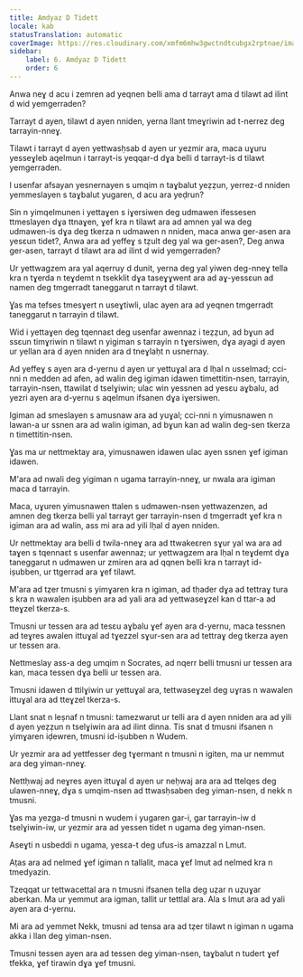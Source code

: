 ```yaml
---
title: Amdyaz D Tidett
locale: kab
statusTranslation: automatic
coverImage: https://res.cloudinary.com/xmfm6mhw3gwctndtcubgx2rptnae/image/upload/v1741354419/small_cover_la_gran_rebelion_28716e29d2.webp
sidebar:
    label: 6. Amdyaz D Tidett
    order: 6
---
```

Anwa neɣ d acu i zemren ad yeqnen belli ama d tarrayt ama d tilawt ad ilint d wid yemgerraden?

Tarrayt d ayen, tilawt d ayen nniden, yerna llant tmeɣriwin ad t-nerrez deg tarrayin-nneɣ.

Tilawt i tarrayt d ayen yettwasḥsab d ayen ur yezmir ara, maca uɣuru yesseɣleb aqelmun i tarrayt-is yeqqar-d dɣa belli d tarrayt-is d tilawt yemgerraden.

I usenfar afsayan yesnernayen s umqim n taɣbalut yeẓẓun, yerrez-d nniden yemmeslayen s taɣbalut yugaren, d acu ara yeḍrun?

Sin n yimqelmunen i yettaɣen s iɣersiwen deg udmawen ifessesen ttmeslayen dɣa ttnaɣen, ɣef kra n tilawt ara ad amnen yal wa deg udmawen-is dɣa deg tkerza n udmawen n nniden, maca anwa ger-asen ara yesɛun tidet?, Anwa ara ad yeffeɣ s tẓult deg yal wa ger-asen?, Deg anwa ger-asen, tarrayt d tilawt ara ad ilint d wid yemgerraden?

Ur yettwagzem ara yal aqerruy d dunit, yerna deg yal yiwen deg-nneɣ tella kra n tɣerda n teɣdemt n tsekklit dɣa taseɣɣwent ara ad aɣ-yessɛun ad namen deg tmgerradt taneggarut n tarrayt d tilawt.

Ɣas ma tefses tmesɣert n useɣtiwli, ulac ayen ara ad yeqnen tmgerradt taneggarut n tarrayin d tilawt.

Wid i yettaɣen deg tqennaɛt deg usenfar awennaz i teẓẓun, ad bɣun ad ssɛun timɣriwin n tilawt n yigiman s tarrayin n tɣersiwen, dɣa ayagi d ayen ur yellan ara d ayen nniden ara d tneɣlaḥt n usnernay.

Ad yeffeɣ s ayen ara d-yernu d ayen ur yettuɣal ara d lḥal n usselmad; cci-nni n medden ad afen, ad walin deg igiman idawen timettitin-nsen, tarrayin, tarrayin-nsen, ttawilat d tselɣiwin; ulac win yessnen ad yesɛu aɣbalu, ad yezri ayen ara d-yernu s aqelmun ifsanen dɣa iɣersiwen.

Igiman ad smeslayen s amusnaw ara ad yuɣal; cci-nni n yimusnawen n lawan-a ur ssnen ara ad walin igiman, ad bɣun kan ad walin deg-sen tkerza n timettitin-nsen.

Ɣas ma ur nettmektay ara, yimusnawen idawen ulac ayen ssnen ɣef igiman idawen.

M'ara ad nwali deg yigiman n ugama tarrayin-nneɣ, ur nwala ara igiman maca d tarrayin.

Maca, uɣuren yimusnawen ttalen s udmawen-nsen yettwazenzen, ad amnen deg tkerza belli yal tarrayt ger tarrayin-nsen d tmgerradt ɣef kra n igiman ara ad walin, ass mi ara ad yili lḥal d ayen nniden.

Ur nettmektay ara belli d twila-nneɣ ara ad ttwakeɛren sɣur yal wa ara ad taɣen s tqennaɛt s usenfar awennaz; ur yettwagzem ara lḥal n teɣdemt dɣa taneggarut n udmawen ur zmiren ara ad qqnen belli kra n tarrayt id-iṣubben, ur ttgerrad ara ɣef tilawt.

M'ara ad tẓer tmusni s yimɣaren kra n igiman, ad tḥader dɣa ad tettraɣ tura s kra n wawalen iṣubben ara ad yali ara ad yettwaseɣzel kan d ttar-a ad tteɣzel tkerza-s.

Tmusni ur tessen ara ad tesɛu aɣbalu ɣef ayen ara d-yernu, maca tessnen ad teɣres awalen ittuɣal ad tɣezzel sɣur-sen ara ad tettraɣ deg tkerza ayen ur tessen ara.

Nettmeslay ass-a deg umqim n Socrates, ad nqerr belli tmusni ur tessen ara kan, maca tessen dɣa belli ur tessen ara.

Tmusni idawen d ttilɣiwin ur yettuɣal ara, tettwaseɣzel deg uɣras n wawalen ittuɣal ara ad tteɣzel tkerza-s.

Llant snat n leṣnaf n tmusni: tamezwarut ur telli ara d ayen nniden ara ad yili d ayen yeẓẓun n tselɣiwin ara ad ilint dinna. Tis snat d tmusni ifsanen n yimɣaren iḍewren, tmusni id-iṣubben n Wudem.

Ur yezmir ara ad yettfesser deg tɣermant n tmusni n igiten, ma ur nemmut ara deg yiman-nneɣ.

Nettḥwaj ad neɣres ayen ittuɣal d ayen ur neḥwaj ara ara ad ttelqes deg ulawen-nneɣ, dɣa s umqim-nsen ad ttwasḥsaben deg yiman-nsen, d nekk n tmusni.

Ɣas ma yezga-d tmusni n wudem i yugaren gar-i, gar tarrayin-iw d tselɣiwin-iw, ur yezmir ara ad yessen tidet n ugama deg yiman-nsen.

Aseɣti n usbeddi n ugama, yesɛa-t deg ufus-is amazzal n Lmut.

Aṭas ara ad nelmed ɣef igiman n tallalit, maca ɣef lmut ad nelmed kra n tmedyazin.

Tzeqqat ur tettwacettal ara n tmusni ifsanen tella deg uẓar n uẓuɣar aberkan. Ma ur yemmut ara igman, tallit ur tettlal ara. Ala s lmut ara ad yali ayen ara d-yernu.

Mi ara ad yemmet Nekk, tmusni ad tensa ara ad tẓer tilawt n igiman n ugama akka i llan deg yiman-nsen.

Tmusni tessen ayen ara ad tessen deg yiman-nsen, taɣbalut n tudert ɣef tfekka, ɣef tirawin dɣa ɣef tmusni.

